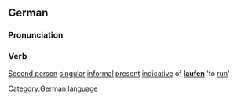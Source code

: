 ==German==
===Pronunciation===
{{IPA|[l&#596;yfst]}}
===Verb===
[[Second person]] [[singular]] [[informal]] [[present]] [[indicative]] of '''[[laufen]]''' 'to [[run]]'

[[Category:German language]]